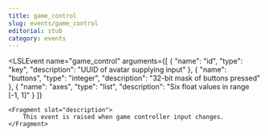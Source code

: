 ```yaml
---
title: game_control
slug: events/game_control
editorial: stub
category: events
---
```


<LSLEvent
	name="game_control"
	arguments={[
	{
		"name": "id",
		"type": "key",
		"description": "UUID of avatar supplying input"
	},
	{
		"name": "buttons",
		"type": "integer",
		"description": "32-bit mask of buttons pressed"
	},
	{
		"name": "axes",
		"type": "list",
		"description": "Six float values in range [-1, 1]"
	}
]}
>
	<Fragment slot="description">
		This event is raised when game controller input changes.
	</Fragment>
</LSLEvent>
